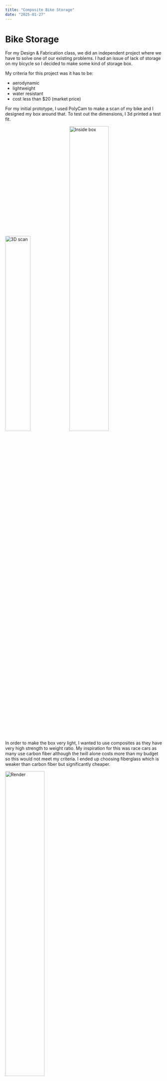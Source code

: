 ```yaml
---
title: "Composite Bike Storage"
date: "2025-01-27"
---
```


# Bike Storage

For my Design & Fabrication class, we did an independent project where we have to solve one of our existing problems. I had an issue of lack of storage on my bicycle so I decided to make some kind of storage box. 

My criteria for this project was it has to be: 

- aerodynamic 
- lightweight
- water resistant
- cost less than $20 (market price)

For my initial prototype, I used PolyCam to make a scan of my bike and I designed my box around that. To test out the dimensions, I 3d printed a test fit. 

<Image src={scanImage} alt="3D scan" sizes="50vw" style="width: 40%; height: auto;" />
<Image src={insideBoxImage} alt="Inside box" sizes="50vw" style="width: 50%; height: auto;" />

In order to make the box very light, I wanted to use composites as they have very high strength to weight ratio. My inspiration for this was race cars as many use carbon fiber although the twill alone costs more than my budget so this would not meet my criteria. I ended up choosing fiberglass which is weaker than carbon fiber but significantly cheaper. 

<Image src={renderImage} alt="Render" sizes="50vw" style="width: 50%; height: auto;" />

I chose to do a wet-layup onto a split 3d printed mould using a guide by [EasyComposites](https://www.easycomposites.co.uk/learning/carbon-fibre-part-from-3d-printed-mould) as it is relatively inexpensive to the other options and does not require an autoclave.

Since mould was 3d printed, it has layer lines which would leave imperfections onto the final product. So I filled the gaps using filler pull and wet sanded it until smooth. The mould was sprayed with mould release then 3 layers of fiberglass were placed onto each side of the mould, with one half having overhangs which will overlap the other half when closed. We need to apply constant pressure onto the fiberglass so it cures with minimal thickness. A layer of peel ply is placed on the inside of the mould then a layer of breather which allows air to travel across the mould. Then a vacuum bag (I used a clothing vacuum bag) is used with a vacuum pump.

<Image src={splitImage} alt="Split mould" sizes="50vw" style="width: 50%; height: auto;" />
<Image src={insideImage} alt="inside" sizes="50vw" style="width: 50%; height: auto;" />
<Image src={suctionImage} alt="Vacuum bag" sizes="50vw" style="width: 50%; height: auto;" />

An issue I encountered was the clothing vacuum bag was too small so I had to join two bags together using VHB tape. As expected this bag did not hold the best seal and idealy I would find a bigger bag but I was on a time crunch so I had to deal with it. The pump couldn't run for 24 hours as it would overheat so every couple hours I ran it for a bit.

When opening the mould, the epoxy held the mould together very well so it was very hard to open. I ended up opening it forcefully. The result didn't look great and had a lot of imperfection, mainly being discoloration and lack of resin. To the holes caused by lack of resign, I painted on an extra layer resin to make sure it was water proof. Then I spray painted the box white to hide the discoloration. 

<Image src={openImage} alt="Open mould" sizes="50vw" style="width: 50%; height: auto;" />
<Image src={mountedImage} alt="Mounted box" sizes="50vw" style="width: 50%; height: auto;" />

Reflection

In the end I think the box looks worse than I wanted but it met all my requirements of being usable and I will use this for my cycling trips. If I did this again focusing on aesthetics, I would 3d print it in Nylon PA12 using a SLS printer as that would leave a better surface finish, or I would use prepreg composites however this would be more expensive. In the end, this project helped me learn a lot about how composites are made and the different manufacturing methods.

{/* https://sites.google.com/ssis.edu.vn/alex-nguyen/combined-design */}